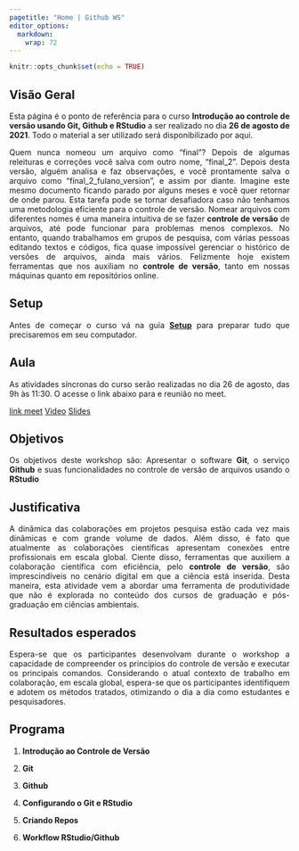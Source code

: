 ```yaml
---
pagetitle: "Home | Github WS"
editor_options: 
  markdown: 
    wrap: 72
---
```

<style>
body {
text-align: justify}
</style>


```r
knitr::opts_chunk$set(echo = TRUE)
```

## Visão Geral

Esta página é o ponto de referência para o curso **Introdução ao controle de versão usando Git, Github e RStudio** a ser realizado no dia **26 de agosto de 2021**. Todo o material a ser utilizado será disponibilizado por aqui. 

Quem nunca nomeou um arquivo como “final”? Depois de algumas releituras e correções você salva com outro nome, “final_2”. Depois desta versão, alguém analisa e faz observações, e você prontamente salva o arquivo como “final_2_fulano_version”, e assim por diante. Imagine este mesmo documento ficando parado por alguns meses e você quer retornar de onde parou. Esta tarefa pode se tornar desafiadora caso não tenhamos uma metodologia eficiente para o controle de versão. Nomear arquivos com diferentes nomes é uma maneira intuitiva de se fazer **controle de versão** de arquivos, até pode funcionar para problemas menos complexos. No entanto, quando trabalhamos em grupos de pesquisa, com várias pessoas editando textos e códigos, fica quase impossível gerenciar o histórico de versões de arquivos, ainda mais vários. Felizmente hoje existem ferramentas que nos auxiliam no **controle de versão**, tanto em nossas máquinas quanto em repositórios online. 

## Setup

Antes de começar o curso vá na guia [**Setup**](./setup.html) para preparar tudo que precisaremos em seu computador.  

## Aula

As atividades síncronas do curso serão realizadas no dia 26 de agosto, das 9h às 11:30.
O acesse o link abaixo para e reunião no meet.

[link meet](meet.google.com/jsf-sndu-usb)
[Video]()
[Slides]()


## Objetivos

Os objetivos deste workshop são: Apresentar o software **Git**, o serviço **Github** e suas funcionalidades no controle de versão de arquivos usando o **RStudio**

## Justificativa

A dinâmica das colaborações em projetos pesquisa estão cada vez mais dinâmicas e com grande volume de dados. Além disso, é fato que atualmente as colaborações científicas apresentam conexões entre profissionais em escala global. Ciente disso, ferramentas que auxiliem a colaboração científica com eficiência, pelo **controle de versão**, são imprescindíveis no cenário digital em que a ciência está inserida. Desta maneira, esta atividade vem a abordar uma ferramenta de produtividade que não é explorada no conteúdo dos cursos de graduação e pós-graduação em ciências ambientais.  

## Resultados esperados

Espera-se que os participantes desenvolvam durante o workshop a capacidade de compreender os princípios do controle de versão e executar os principais comandos.  Considerando o atual contexto de trabalho em colaboração, em escala global, espera-se que os participantes identifiquem e adotem os métodos tratados, otimizando o dia a dia como estudantes e pesquisadores.   

## Programa

1.  **Introdução ao Controle de Versão**\
    
2.  **Git**\

3.  **Github**\
  
4.  **Configurando o Git e RStudio**\
   
5.  **Criando Repos**\
    
6.  **Workflow RStudio/Github**\
    

